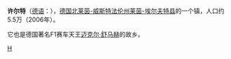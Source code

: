 {{Multiple issues|
{{Expand language|1=en|time=2022-02-19T02:46:35+00:00}}
{{Unreferenced|time=2022-02-19T02:46:35+00:00}}
}}
'''许尔特'''（[[德语|德语]]：'''{{lang|de|Hürth}}'''），[[德国|德国]][[北莱茵-威斯特法伦州|北莱茵-威斯特法伦州]][[莱茵-埃尔夫特县|莱茵-埃尔夫特县]]的一个镇，人口约5.5万（2006年）。

它也是德国著名F1赛车天王[[迈克尔·舒马赫|迈克尔·舒马赫]]的故乡。

{{Authority control}}
{{Germany-geo-stub}}

[[Category:北莱茵-威斯特法伦州市镇|H]]